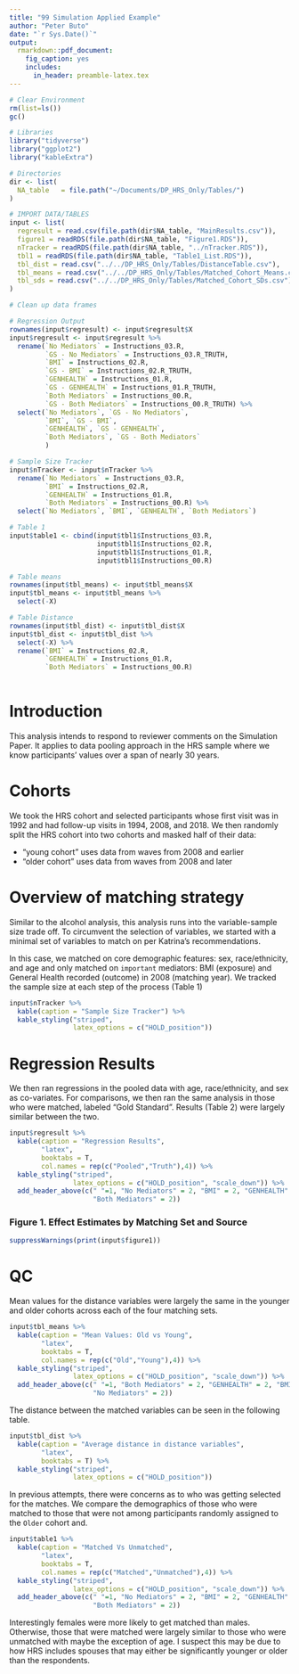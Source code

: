 ```yaml
---
title: "99 Simulation Applied Example"
author: "Peter Buto"
date: "`r Sys.Date()`"
output: 
  rmarkdown::pdf_document:
    fig_caption: yes
    includes:
      in_header: preamble-latex.tex
---
```


```r

# Clear Environment
rm(list=ls())
gc()

# Libraries
library("tidyverse")
library("ggplot2")
library("kableExtra")

# Directories
dir <- list(
  NA_table   = file.path("~/Documents/DP_HRS_Only/Tables/")
)

# IMPORT DATA/TABLES
input <- list(
  regresult = read.csv(file.path(dir$NA_table, "MainResults.csv")),
  figure1 = readRDS(file.path(dir$NA_table, "Figure1.RDS")),
  nTracker = readRDS(file.path(dir$NA_table, "../nTracker.RDS")),
  tbl1 = readRDS(file.path(dir$NA_table, "Table1_List.RDS")),
  tbl_dist = read.csv("../../DP_HRS_Only/Tables/DistanceTable.csv"),
  tbl_means = read.csv("../../DP_HRS_Only/Tables/Matched_Cohort_Means.csv"),
  tbl_sds = read.csv("../../DP_HRS_Only/Tables/Matched_Cohort_SDs.csv")
)

# Clean up data frames

# Regression Output
rownames(input$regresult) <- input$regresult$X
input$regresult <- input$regresult %>% 
  rename(`No Mediators` = Instructions_03.R,
         `GS - No Mediators` = Instructions_03.R_TRUTH,
         `BMI` = Instructions_02.R,
         `GS - BMI` = Instructions_02.R_TRUTH,
         `GENHEALTH` = Instructions_01.R,
         `GS - GENHEALTH` = Instructions_01.R_TRUTH,
         `Both Mediators` = Instructions_00.R,
         `GS - Both Mediators` = Instructions_00.R_TRUTH) %>%
  select(`No Mediators`, `GS - No Mediators`, 
         `BMI`, `GS - BMI`,
         `GENHEALTH`, `GS - GENHEALTH`,
         `Both Mediators`, `GS - Both Mediators`
         )

# Sample Size Tracker
input$nTracker <- input$nTracker %>% 
  rename(`No Mediators` = Instructions_03.R,
         `BMI` = Instructions_02.R,
         `GENHEALTH` = Instructions_01.R,
         `Both Mediators` = Instructions_00.R) %>%
  select(`No Mediators`, `BMI`, `GENHEALTH`, `Both Mediators`)

# Table 1
input$table1 <- cbind(input$tbl1$Instructions_03.R, 
                      input$tbl1$Instructions_02.R, 
                      input$tbl1$Instructions_01.R, 
                      input$tbl1$Instructions_00.R)

# Table means
rownames(input$tbl_means) <- input$tbl_means$X
input$tbl_means <- input$tbl_means %>% 
  select(-X)

# Table Distance
rownames(input$tbl_dist) <- input$tbl_dist$X
input$tbl_dist <- input$tbl_dist %>% 
  select(-X) %>%
  rename(`BMI` = Instructions_02.R,
         `GENHEALTH` = Instructions_01.R,
         `Both Mediators` = Instructions_00.R)
  

```

\newpage 

# Introduction

This analysis intends to respond to reviewer comments on the Simulation Paper. It applies to data pooling approach in the HRS sample where we know participants' values over a span of nearly 30 years. 

# Cohorts

We took the HRS cohort and selected participants whose first visit was in 1992 and had follow-up visits in 1994, 2008, and 2018. We then randomly split the HRS cohort into two cohorts and masked half of their data: 

  - "young cohort" uses data from waves from 2008 and earlier 
  - "older cohort" uses data from waves from 2008 and later

# Overview of matching strategy

Similar to the alcohol analysis, this analysis runs into the variable-sample size trade off. To circumvent the selection of variables, we started with a minimal set of variables to match on per Katrina's recommendations. 

In this case, we matched on core demographic features: sex, race/ethnicity, and age and only matched on `important` mediators: BMI (exposure) and General Health recorded (outcome) in 2008 (matching year). We tracked the sample size at each step of the process (Table 1)

```r
input$nTracker %>% 
  kable(caption = "Sample Size Tracker") %>%
  kable_styling("striped",
                latex_options = c("HOLD_position"))
```

# Regression Results

We then ran regressions in the pooled data with age, race/ethnicity, and sex as co-variates. For comparisons, we then ran the same analysis in those who were matched, labeled "Gold Standard". Results (Table 2) were largely similar between the two.

```r
input$regresult %>% 
  kable(caption = "Regression Results",
        "latex",
        booktabs = T,
        col.names = rep(c("Pooled","Truth"),4)) %>%
  kable_styling("striped",
                latex_options = c("HOLD_position", "scale_down")) %>%
  add_header_above(c(" "=1, "No Mediators" = 2, "BMI" = 2, "GENHEALTH" = 2, 
                     "Both Mediators" = 2))
```

### Figure 1. Effect Estimates by Matching Set and Source
```r
suppressWarnings(print(input$figure1))
```

\newpage 
# QC

Mean values for the distance variables were largely the same in the younger and older cohorts across each of the four matching sets. 

```r
input$tbl_means %>% 
  kable(caption = "Mean Values: Old vs Young",
        "latex",
        booktabs = T,
        col.names = rep(c("Old","Young"),4)) %>%
  kable_styling("striped",
                latex_options = c("HOLD_position", "scale_down")) %>%
  add_header_above(c(" "=1, "Both Mediators" = 2, "GENHEALTH" = 2, "BMI" = 2, 
                     "No Mediators" = 2))
```


The distance between the matched variables can be seen in the following table. 

```r
input$tbl_dist %>% 
  kable(caption = "Average distance in distance variables",
        "latex",
        booktabs = T) %>%
  kable_styling("striped",
                latex_options = c("HOLD_position"))
```

In previous attempts, there were concerns as to who was getting selected for the matches. We compare the demographics of those who were matched to those that were not among participants randomly assigned to the `Older` cohort and.

```r
input$table1 %>% 
  kable(caption = "Matched Vs Unmatched",
        "latex",
        booktabs = T,
        col.names = rep(c("Matched","Unmatched"),4)) %>%
  kable_styling("striped",
                latex_options = c("HOLD_position", "scale_down")) %>%
  add_header_above(c(" "=1, "No Mediators" = 2, "BMI" = 2, "GENHEALTH" = 2, 
                     "Both Mediators" = 2))
```

Interestingly females were more likely to get matched than males. Otherwise, those that were matched were largely similar to those who were unmatched with maybe the exception of age. I suspect this may be due to how HRS includes spouses that may either be significantly younger or older than the respondents. 
